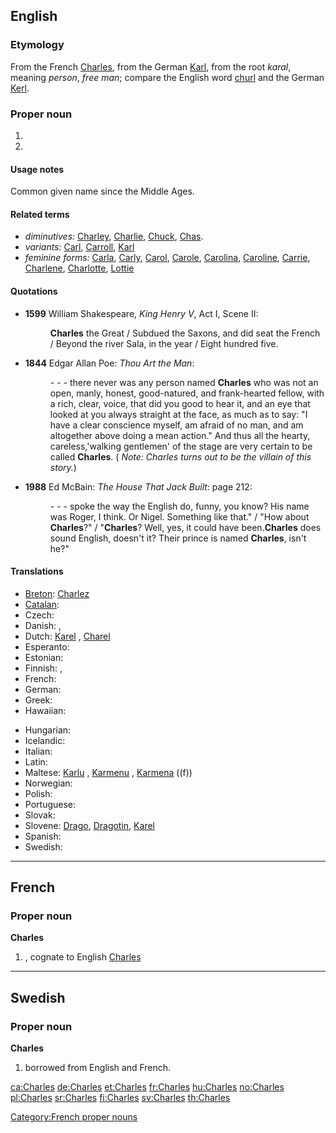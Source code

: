 ==English==

===Etymology===
From the French [[#French|Charles]], from the German [[Karl]], from the {{etyl|gem}} root ''karal'', meaning ''person'', ''free man''; compare the English word [[churl]] and the German [[Kerl]].

===Proper noun===
{{en-proper noun}}

# {{given name|male|from=Germanic}}
# {{surname|patronymic|from=given names}}

====Usage notes====
Common given name since the Middle Ages.

====Related terms====
* ''diminutives:'' [[Charley]], [[Charlie]], [[Chuck]], [[Chas]].
* ''variants:'' [[Carl]], [[Carroll]], [[Karl]]
* ''feminine forms:'' [[Carla]], [[Carly]], [[Carol]], [[Carole]], [[Carolina]], [[Caroline]], [[Carrie]], [[Charlene]], [[Charlotte]], [[Lottie]]

====Quotations====
* '''1599''' William Shakespeare, ''King Henry V'', Act I, Scene II:
*: '''Charles''' the Great / Subdued the Saxons, and did seat the French / Beyond the river Sala, in the year / Eight hundred five.
* '''1844''' Edgar Allan Poe: ''Thou Art the Man'':
*: - - - there never was any person named '''Charles''' who was not an open, manly, honest, good-natured, and frank-hearted fellow, with a rich, clear, voice, that did you good to hear it, and an eye that looked at you always straight at the face, as much as to say: "I have a clear conscience myself, am afraid of no man, and am altogether above doing a mean action." And thus all the hearty, careless,'walking gentlemen' of the stage are very certain to be called '''Charles'''. ( ''Note: Charles turns out to be the villain of this story.'')
* '''1988''' Ed McBain: ''The House That Jack Built'': page 212:
*: - - - spoke the way the English do, funny, you know? His name was Roger, I think. Or Nigel. Something like that." / "How about '''Charles'''?" / "'''Charles'''? Well, yes, it could have been.'''Charles''' does sound English, doesn't it? Their prince is named '''Charles''', isn't he?"

====Translations====
{{trans-top|given name}}
* [[Breton]]: [[Charlez]]
* [[Catalan]]: {{t+|ca|Carles|m}}
* Czech: {{t+|cs|Karel|m}}
* Danish: {{t-|da|Karl}}, {{t-|da|Carl|alt=Carl }}
* Dutch: [[Karel]] {{m}}, [[Charel]]
* Esperanto: {{t-|eo|Karlo|xs=Esperanto}}
* Estonian: {{t+|et|Kaarel}}
* Finnish: {{t+|fi|Kaarle}}, {{t+|fi|Kaarlo}}
* French: {{t+|fr|Charles}}
* German: {{t+|de|Karl}}
* Greek: {{t+|el|Κάρολος|m|sc=Grek}}
* Hawaiian: {{tø|haw|Kale}}
{{trans-mid}}
* Hungarian: {{t+|hu|Károly}}
* Icelandic: {{t+|is|Karl}}
* Italian: {{t+|it|Carlo|m}}
* Latin: {{t+|la|Carolus}}
* Maltese: [[Karlu]] {{m}}, [[Karmenu]] {{m}}, [[Karmena]] ((f))
* Norwegian: {{t+|no|Karl}}
* Polish: {{t+|pl|Karol|m}}
* Portuguese: {{t+|pt|Carlos|m}}
* Slovak: {{t-|sk|Karol|m}}
* Slovene: [[Drago]], [[Dragotin]], [[Karel]]
* Spanish: {{t+|es|Carlos|m}}
* Swedish: {{t+|sv|Karl}}
{{trans-bottom}}

----

==French==

===Proper noun===
'''Charles''' {{m}}

# {{given name|male|lang=fr}}, cognate to  English [[Charles#English|Charles]]

[[Category:French proper nouns]]

----

==Swedish==

===Proper noun===
'''Charles'''

# {{given name|male|lang=sv}} borrowed from English and French.

[[ca:Charles]]
[[de:Charles]]
[[et:Charles]]
[[fr:Charles]]
[[hu:Charles]]
[[no:Charles]]
[[pl:Charles]]
[[sr:Charles]]
[[fi:Charles]]
[[sv:Charles]]
[[th:Charles]]